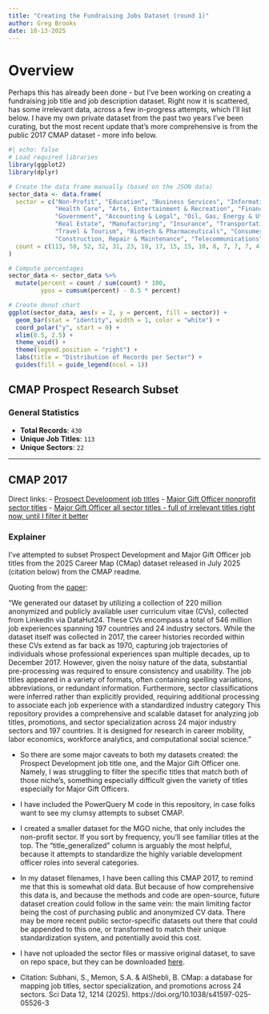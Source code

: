 ```yaml
---
title: "Creating the Fundraising Jobs Dataset (round 1)"
author: Greg Brooks
date: 10-13-2025
---
```


# Overview
Perhaps this has already been done - but I've been working on creating a fundraising job title and job description dataset. Right now it is scattered, has some irrelevant data, across a few in-progress attempts, which I'll list below. 
I have my own private dataset from the past two years I've been curating, but the most recent update that's more comprehensive is from the public 2017 CMAP dataset - more info below.

```r
#| echo: false
# Load required libraries
library(ggplot2)
library(dplyr)

# Create the data frame manually (based on the JSON data)
sector_data <- data.frame(
  sector = c("Non-Profit", "Education", "Business Services", "Information Technology",
             "Health Care", "Arts, Entertainment & Recreation", "Finance", "Media",
             "Government", "Accounting & Legal", "Oil, Gas, Energy & Utilities", "Retail",
             "Real Estate", "Manufacturing", "Insurance", "Transportation & Logistics",
             "Travel & Tourism", "Biotech & Pharmaceuticals", "Consumer Services",
             "Construction, Repair & Maintenance", "Telecommunications", "Aerospace & Defense"),
  count = c(113, 58, 52, 32, 31, 23, 18, 17, 15, 15, 10, 8, 7, 7, 7, 4, 4, 3, 2, 2, 1, 1)
)

# Compute percentages
sector_data <- sector_data %>%
  mutate(percent = count / sum(count) * 100,
         ypos = cumsum(percent) - 0.5 * percent)

# Create donut chart
ggplot(sector_data, aes(x = 2, y = percent, fill = sector)) +
  geom_bar(stat = "identity", width = 1, color = "white") +
  coord_polar("y", start = 0) +
  xlim(0.5, 2.5) +
  theme_void() +
  theme(legend.position = "right") +
  labs(title = "Distribution of Records per Sector") +
  guides(fill = guide_legend(ncol = 1))
```

## CMAP Prospect Research Subset

### General Statistics
- **Total Records**: `430`
- **Unique Job Titles**: `113`
- **Unique Sectors**: `22`

---

## CMAP 2017
Direct links: 
- [Prospect Development job titles](https://github.com/ApraUtah/ProspectResearchToolkit/blob/main/data/job_titles/CMAP/cleanCMAP_dataset/PRSPDEV_JobTitles_CMAP_2017_ALLSECTORS.csv)
- [Major Gift Officer nonprofit sector titles](https://github.com/ApraUtah/ProspectResearchToolkit/blob/main/data/job_titles/CMAP/cleanCMAP_dataset/MGO_nonprofitsector_titles_CMAP_2017.csv)
- [Major Gift Officer all sector titles - full of irrelevant titles right now, until I filter it better](https://github.com/ApraUtah/ProspectResearchToolkit/blob/main/data/job_titles/CMAP/cleanCMAP_dataset/MGO_ALLSECTORS_unfinished_CMAP_2017_dataset.csv)

### Explainer
I've attempted to subset Prospect Development and Major Gift Officer job titles from the 2025 Career Map (CMap) dataset released in July 2025 (citation below)
from the CMAP readme.

Quoting from the [paper](https://www.nature.com/articles/s41597-025-05526-3#Abs1):

"We generated our dataset by utilizing a collection of 220 million anonymized and publicly available user curriculum vitae (CVs), collected from LinkedIn via DataHut24. These CVs encompass a total of 546 million job experiences spanning 197 countries and 24 industry sectors. While the dataset itself was collected in 2017, the career histories recorded within these CVs extend as far back as 1970, capturing job trajectories of individuals whose professional experiences span multiple decades, up to December 2017. However, given the noisy nature of the data, substantial pre-processing was required to ensure consistency and usability. The job titles appeared in a variety of formats, often containing spelling variations, abbreviations, or redundant information. Furthermore, sector classifications were inferred rather than explicitly provided, requiring additional processing to associate each job experience with a standardized industry category
This repository provides a comprehensive and scalable dataset for analyzing job titles, promotions, and sector specialization across 24 major industry sectors and 197 countries. It is designed for research in career mobility, labor economics, workforce analytics, and computational social science."

- So there are some major caveats to both my datasets created: the Prospect Development job title one, and the Major Gift Officer one. Namely, I was struggling to filter the specific titles that match both of those niche's, something especially difficult given the variety of titles especially for Major Gift Officers.
- I have included the PowerQuery M code in this repository, in case folks want to see my clumsy attempts to subset CMAP.
- I created a smaller dataset for the MGO niche, that only includes the non-profit sector. If you sort by frequency, you'll see familiar titles at the top. The "title_generalized" column is arguably the most helpful, because it attempts to standardize the highly variable development officer roles into several categories.
- In my dataset filenames, I have been calling this CMAP 2017, to remind me that this is somewhat old data. But because of how comprehensive this data is, and because the methods and code are open-source, future dataset creation could follow in the same vein: the main limiting factor being the cost of purchasing public and anonymized CV data. There may be more recent public sector-specific datasets out there that could be appended to this one, or transformed to match their unique standardization system, and potentially avoid this cost.
- I have not uploaded the sector files or massive original dataset, to save on repo space, but they can be downloaded [here](https://doi.org/10.5281/zenodo.15260189).


- Citation: Subhani, S., Memon, S.A. & AlShebli, B. CMap: a database for mapping job titles, sector specialization, and promotions across 24 sectors. Sci Data 12, 1214 (2025). https://doi.org/10.1038/s41597-025-05526-3
